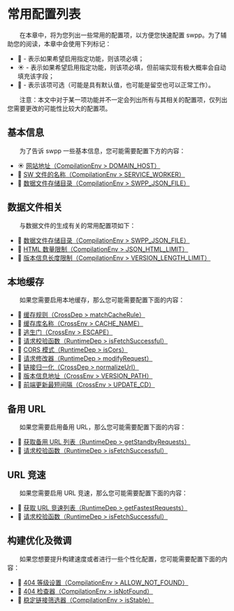 # 常用配置列表

&emsp;&emsp;在本章中，将为您列出一些常用的配置项，以方便您快速配置 swpp。为了辅助您的阅读，本章中会使用下列标记：

+ 🌟 - 表示如果希望启用指定功能，则该项必填；
+ ☀️ - 表示如果希望启用指定功能，则该项必填，但前端实现有极大概率会自动填充该字段；
+ 🌙 - 表示该项可选（可能是具有默认值，也可能是留空也可以正常工作）。

&emsp;&emsp;注意：本文中对于某一项功能并不一定会列出所有与其相关的配置项，仅列出您需要更改的可能性比较大的配置项。

## 基本信息

&emsp;&emsp;为了告诉 swpp 一些基本信息，您可能需要配置下方的内容：

+ ☀️ [网站地址（CompilationEnv > DOMAIN_HOST）](/config/compilation_env#domain_host)
+ 🌙 [SW 文件的名称（CompilationEnv > SERVICE_WORKER）](/config/compilation_env#service_worker)
+ 🌙 [数据文件存储目录（CompilationEnv > SWPP_JSON_FILE）](/config/compilation_env#swpp_json_file)

## 数据文件相关

&emsp;&emsp;与数据文件的生成有关的常用配置项如下：

+ 🌙 [数据文件存储目录（CompilationEnv > SWPP_JSON_FILE）](/config/compilation_env#swpp_json_file)
+ 🌙 [HTML 数量限制（CompilationEnv > JSON_HTML_LIMIT）](/config/compilation_env#json_html_limit)
+ 🌙 [版本信息长度限制（CompilationEnv > VERSION_LENGTH_LIMIT）](/config/compilation_env#version_length_limit)

## 本地缓存

&emsp;&emsp;如果您需要启用本地缓存，那么您可能需要配置下面的内容：

+ 🌟 [缓存规则（CrossDep > matchCacheRule）](/config/cross_dep#matchcacherule)
+ 🌙 [缓存库名称（CrossEnv > CACHE_NAME）](/config/cross_env#cache_name)
+ 🌙 [逃生门（CrossEnv > ESCAPE）](/config/cross_env#escape)
+ 🌙 [请求校验函数（RuntimeDep > isFetchSuccessful）](/config/runtime_dep#isfetchsuccessful)
+ 🌙 [CORS 模式（RuntimeDep > isCors）](/config/runtime_dep#iscors)
+ 🌙 [请求修改器（RuntimeDep > modifyRequest）](/config/runtime_dep#modifyrequest)
+ 🌙 [链接归一化（CrossDep > normalizeUrl）](/config/cross_dep#normalizeurl)
+ 🌙 [版本信息地址（CrossEnv > VERSION_PATH）](/config/cross_env#version_path)
+ 🌙 [前端更新最短间隔（CrossEnv > UPDATE_CD）](/config/cross_env#update_cd)

## 备用 URL

&emsp;&emsp;如果您需要启用备用 URL，那么您可能需要配置下面的内容：

+ 🌟 [获取备用 URL 列表（RuntimeDep > getStandbyRequests）](/config/runtime_dep#getstandbyrequests)
+ 🌙 [请求校验函数（RuntimeDep > isFetchSuccessful）](/config/runtime_dep#isfetchsuccessful)

## URL 竞速

&emsp;&emsp;如果您需要启用 URL 竞速，那么您可能需要配置下面的内容：

+ 🌟 [获取 URL 竞速列表（RuntimeDep > getFastestRequests）](/config/runtime_dep#getfastestrequests)
+ 🌙 [请求校验函数（RuntimeDep > isFetchSuccessful）](/config/runtime_dep#isfetchsuccessful)

## 构建优化及微调

&emsp;&emsp;如果您想要提升构建速度或者进行一些个性化配置，您可能需要配置下面的内容：

+ 🌙 [404 等级设置（CompilationEnv > ALLOW_NOT_FOUND）](/config/compilation_env#allow_not_found)
+ 🌙 [404 检查器（CompilationEnv > isNotFound）](/config/compilation_env#isnotfound)
+ 🌙 [稳定链接筛选器（CompilationEnv > isStable）](/config/compilation_env#isstable)